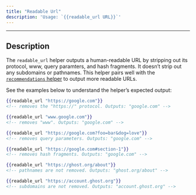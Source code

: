 ```yaml
---
title: "Readable Url"
description: 'Usage: `{{readable_url URL}}`'
---
```


***

## Description

The `readable_url` helper outputs a human-readable URL by stripping out its protocol, www, query paramters, and hash fragments. It doesn’t strip out any subdomains or pathnames. This helper pairs well with the [`recommendations` helper](/docs/themes/helpers/recommendations) to output more readable URLs.

See the examples below to understand the helper’s expected output:

```handlebars
{{readable_url "https://google.com"}}
<!-- removes the "https://" protocol. Outputs: "google.com" -->

{{readable_url "www.google.com"}}
<!-- removes "www". Outputs: "google.com" -->

{{readable_url "https://google.com?foo=bar&dog=love"}} 
<!-- removes query parameters. Outputs: "google.com" -->

{{readable_url "https://google.com#section-1"}}
<!-- removes hash fragments. Outputs: "google.com" -->

{{readable_url "https://ghost.org/about"}}
<!-- pathnames are not removed. Outputs: "ghost.org/about" -->

{{readable_url "https://account.ghost.org"}}
<!-- subdomains are not removed. Outputs: "account.ghost.org" -->
```